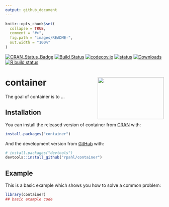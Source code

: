 ```yaml
---
output: github_document
---
```


<!-- README.md is generated from README.Rmd. Please edit that file -->

```r
knitr::opts_chunk$set(
  collapse = TRUE,
  comment = "#>",
  fig.path = "images/README-",
  out.width = "100%"
)
```


<!-- badges: start -->
[![CRAN_Status_Badge](http://www.r-pkg.org/badges/version/container)](https://cran.r-project.org/package=container)
[![Build Status](https://travis-ci.org/rpahl/container.png?branch=master)](https://travis-ci.org/rpahl/container)
[![codecov.io](https://codecov.io/github/rpahl/container/coverage.svg?branch=master)](https://codecov.io/github/rpahl/container?branch=master)
[![status](https://tinyverse.netlify.com/badge/container)](https://CRAN.R-project.org/package=container)
[![Downloads](http://cranlogs.r-pkg.org/badges/container)](http://www.r-pkg.org/pkg/container)
[![R build status](https://github.com/rpahl/container/workflows/R-CMD-check/badge.svg)](https://github.com/rpahl/container/actions)
<!-- badges: end -->

# container <img src="images/README-container-logo.png" align="right" width="210" height="133"/>

The goal of container is to ...

## Installation

You can install the released version of container from [CRAN](https://CRAN.R-project.org) with:

```r
install.packages("container")
```

And the development version from [GitHub](https://github.com/) with:

```r
# install.packages("devtools")
devtools::install_github("rpahl/container")
```

## Example

This is a basic example which shows you how to solve a common problem:

```r
library(container)
## basic example code
```
